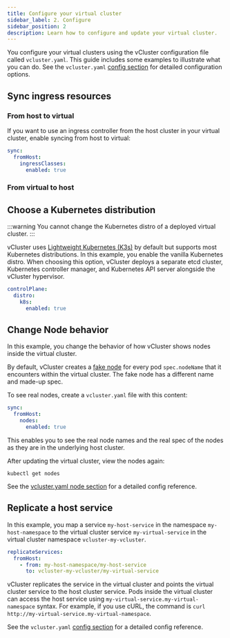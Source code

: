 ```yaml
---
title: Configure your virtual cluster
sidebar_label: 2. Configure
sidebar_position: 2
description: Learn how to configure and update your virtual cluster.
---
```





You configure your virtual clusters using the vCluster configuration file called `vcluster.yaml`. This guide includes some examples to illustrate what you can do. See the `vcluster.yaml` [config section](/vcluster-yaml/README.mdx) for detailed configuration options.

## Sync ingress resources

### From host to virtual

If you want to use an ingress controller from the host cluster in your virtual cluster, enable syncing from host to virtual:


```yaml
sync:
  fromHost:
    ingressClasses:
      enabled: true
```

### From virtual to host

<VirtualToHost/>

## Choose a Kubernetes distribution

:::warning
You cannot change the Kubernetes distro of a deployed virtual cluster.
:::

vCluster uses [Lightweight Kubernetes (K3s)](https://k3s.io/) by default but supports most Kubernetes distributions. In this example, you enable the vanilla Kubernetes distro. When choosing this option, vCluster deploys a separate etcd cluster, Kubernetes controller manager, and Kubernetes API server alongside the vCluster hypervisor.

```yaml
controlPlane:
  distro:
    k8s:
      enabled: true
```

<DeployChangesFrag/>

## Change Node behavior

In this example, you change the behavior of how vCluster shows nodes inside the virtual cluster.

By default, vCluster creates a [fake node](/architecture/nodes.mdx) for every pod `spec.nodeName` that it encounters within the virtual cluster. The fake node has a different name and made-up spec.

To see real nodes, create a `vcluster.yaml` file with this content:

```yaml
sync:
  fromHost:
    nodes:
      enabled: true
```

This enables you to see the real node names and the real spec of the nodes as they are in the underlying host cluster.

<DeployChangesFrag/>


After updating the virtual cluster, view the nodes again:

`kubectl get nodes`

See the [vcluster.yaml node section](/vcluster-yaml/sync/from-host/nodes.mdx) for a detailed config reference.


## Replicate a host service

In this example, you map a service `my-host-service` in the namespace `my-host-namespace` to the virtual cluster service `my-virtual-service` in the virtual cluster namespace `vcluster-my-vcluster`.

```yaml
replicateServices:
  fromHost:
    - from: my-host-namespace/my-host-service
      to: vcluster-my-vcluster/my-virtual-service
```

<DeployChangesFrag/>

vCluster replicates the service in the virtual cluster and points the virtual cluster service to the host cluster service. Pods inside the virtual cluster can access the host service using `my-virtual-service.my-virtual-namespace` syntax. For example, if you use cURL, the command is `curl http://my-virtual-service.my-virtual-namespace`.

See the `vcluster.yaml` [config section](/vcluster-yaml/networking/replicate-services.mdx) for a detailed config reference.
